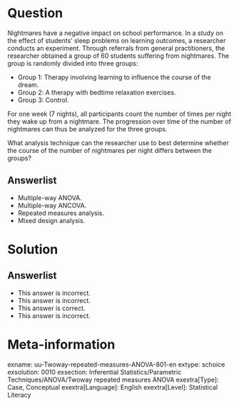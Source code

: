 Question
========
  
Nightmares have a negative impact on school performance. In a study on the effect of students' sleep problems on learning outcomes, a researcher conducts an experiment. Through referrals from general practitioners, the researcher obtained a group of 60 students suffering from nightmares. The group is randomly divided into three groups:

- Group 1: Therapy involving learning to influence the course of the dream.
- Group 2: A therapy with bedtime relaxation exercises.
- Group 3: Control.

For one week (7 nights), all participants count the number of times per night they wake up from a nightmare. The progression over time of the number of nightmares can thus be analyzed for the three groups.

What analysis technique can the researcher use to best determine whether the course of the number of nightmares per night differs between the groups?

  
Answerlist
----------
* Multiple-way ANOVA.
* Multiple-way ANCOVA.
* Repeated measures analysis.
* Mixed design analysis.

Solution
========

Answerlist
----------
* This answer is incorrect.
* This answer is incorrect.
* This answer is correct.
* This answer is incorrect.

Meta-information
================
exname: uu-Twoway-repeated-measures-ANOVA-801-en
extype: schoice
exsolution: 0010
exsection: Inferential Statistics/Parametric Techniques/ANOVA/Twoway repeated measures ANOVA
exextra[Type]: Case, Conceptual
exextra[Language]: English
exextra[Level]: Statistical Literacy